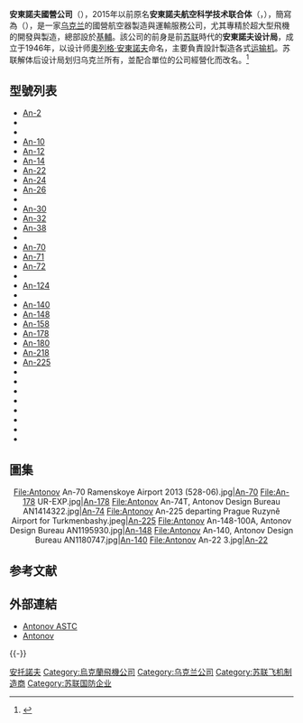 {{noteTA
|1=zh-cn:安东诺夫;zh-hk:安東諾夫;zh-tw:安托諾夫;
|2=zh-cn:航空航天;zh-tw:航太;
}}
{{Infobox company
|name             = 安東諾夫國營公司<br>Antonov State Company
|native_name      = {{lang|ru|Державне підприємство "Антонов"}}
|logo = [[File:Antonov_logo.png|110px]]
|image=[[File:Aerial_view_of_Svyatoshino_airfield.jpeg|260px]]
|image_caption=安東諾夫公司的斯維亞托希諾機場
|type             = [[國有企業|國有企業]]
|foundation       = {{USSR}} [[新西伯利亞|新西伯利亞]] ({{start date|df=yes|1946|05|31}})
|location_city    = [[基輔|基輔]]
|location_country = {{flag|Ukraine}}
|key_people       = {{unbulleted list|[[奧列格·安托諾夫|奧列格·安托諾夫]], 首席/著名設計師|Dmytro Kiva, chief}} 
|num_employees    = 13,700 (2014年)
|industry         = [[航空航天|航空航天]] / [[軍工|軍工]]
|products         = {{unbulleted list|各種用途飛機|飛機維修|航空貨物運輸}}
|net_income       = 
|parent           = [[Ukroboronprom|Ukroboronprom]]
|divisions        = {{unbulleted list|安東諾夫工厂|[[安東諾夫航空|安東諾夫航空]]|[[安東諾夫機場|安東諾夫機場]]}}
|homepage         = [http://www.antonov.com www.antonov.com]
}}
{{组织奖励|{{列宁勋章|type = organization}} {{劳动红旗勋章|type = organization}}}}

'''安東諾夫國營公司'''（{{lang-uk|Державне підприємство «Антонов»|Derzhavne pidpryyemstvo "Antonov"}}），2015年以前原名'''安東諾夫航空科学技术联合体'''（{{lang-uk|Авіаційний науково-технічний комплекс імені Антонова}}，{{lang-en|Antonov Aeronautical Scientist/Technical Complex}}），簡寫為{{lang|uk|'''АНТК ім. Антонова'''}}（{{lang-en|'''Antonov ASTC'''}}），是一家[[乌克兰|乌克兰]]的國營航空器製造與運輸服務公司，尤其專精於超大型飛機的開發與製造，總部設於[[基輔|基輔]]。該公司的前身是前[[苏联|苏联]]時代的'''安東諾夫设计局'''，成立于1946年，以设计师[[奧列格·安東諾夫|奧列格·安東諾夫]]命名，主要負責設計製造各式[[运输机|运输机]]。苏联解体后设计局划归乌克兰所有，並配合單位的公司經營化而改名。<ref>{{Cite web |url=http://amuseum.cdstm.cn/AMuseum/hangkong/hkgy_elshkqy_03.html |title=安东诺夫设计局 |accessdate=2011-03-15 |archive-date=2011-12-30 |archive-url=https://web.archive.org/web/20111230044509/http://amuseum.cdstm.cn/AMuseum/hangkong/hkgy_elshkqy_03.html |dead-url=yes }}</ref>

==型號列表==
* [[An-2|An-2]]
* {{tsl|en|Antonov An-3|An-3}}
* {{tsl|en|Antonov An-8|An-8}}
* [[An-10|An-10]]
* [[安-12|An-12]]
* [[An-14|An-14]]
* [[安托諾夫An-22|An-22]]
* [[An-24|An-24]]
* [[An-26|An-26]]
* {{en-link|An-28|Antonov An-28}}
* [[安托諾夫An-30|An-30]]
* [[安托諾夫An-32|An-32]]
* [[安-38|An-38]]
* {{en-link|An-50|Antonov An-50}}
* [[安托諾夫An-70|An-70]]
* [[安-71預警機|An-71]]
* [[安托諾夫An-72|An-72]]
* {{en-link|An-74|Antonov An-74}}
* [[An-124運輸機|An-124]]
* {{tsl|en|Antonov/Taqnia An-132|An-132運輸機|An-132}}
* [[安托諾夫An-140|An-140]]
* [[An-148|An-148]]
* [[An-148|An-158]]
* [[安托諾夫An-178運輸機|An-178]]
* [[安托諾夫An-180|An-180]]
* [[安托諾夫An-218|An-218]]
* [[An-225運輸機|An-225]]
* {{tsl|en|Antonov A-1|A—1}}
* {{tsl|en|Antonov A-2|A-2}}
* {{tsl|en|Antonov A-7|A—7}}
* {{tsl|en|Antonov A-11|A-11}}
* {{tsl|en|Antonov A-13|A-13}}
* {{tsl|en|Antonov A-15|A-15}}
* {{tsl|en|Antonov A-40|A-40}}
* {{tsl|en|Antonov T-2M Maverick|T-2M}}

==圖集==
<center>
<gallery widths="160px" heights="120px">
File:Antonov An-70 Ramenskoye Airport 2013 (528-06).jpg|[[安托諾夫An-70|An-70]]
File:An-178 UR-EXP.jpg|[[安托諾夫An-178運輸機|An-178]]
File:Antonov An-74T, Antonov Design Bureau AN1414322.jpg|[[安托諾夫An-72|An-74]]
File:Antonov An-225 departing Prague Ruzyně Airport for Turkmenbashy.jpeg|[[An-225運輸機|An-225]]
File:Antonov An-148-100A, Antonov Design Bureau AN1195930.jpg|[[An-148|An-148]]
File:Antonov An-140, Antonov Design Bureau AN1180747.jpg|[[安托諾夫An-140|An-140]]
File:Antonov An-22 3.jpg|[[安托諾夫An-22|An-22]]
</gallery>
</center>

== 参考文献 ==
{{Reflist}}

== 外部連結 ==
{{Commons category|Antonov}}
* [https://web.archive.org/web/20130529084112/http://www.antonov.com/?lang=en Antonov ASTC]
* [https://web.archive.org/web/20120104005925/http://antonov.com/index.html?locale=ru Antonov] {{ru icon}}

{{-}}
{{Antonov aircraft}}
{{蘇聯航空設計局}}

{{DEFAULTSORT:Antonov}}
[[Category:安托諾夫|]]
[[Category:烏克蘭飛機公司|Category:烏克蘭飛機公司]]
[[Category:乌克兰公司|Category:乌克兰公司]]
[[Category:苏联飞机制造商|Category:苏联飞机制造商]]
[[Category:苏联国防企业|Category:苏联国防企业]]